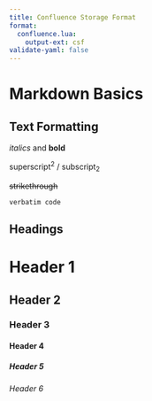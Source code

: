 ```yaml
---
title: Confluence Storage Format
format: 
  confluence.lua:
    output-ext: csf
validate-yaml: false
---
```


# Markdown Basics
## Text Formatting

*italics* and **bold**


superscript^2^ / subscript~2~


~~strikethrough~~


`verbatim code`

## Headings
# Header 1
## Header 2
### Header 3
#### Header 4
##### Header 5
###### Header 6

<!-- ## Links & Images
<https://quarto.org>

[Quarto](https://quarto.org)

![Caption](https://tinyurl.com/2hy53zek) -->